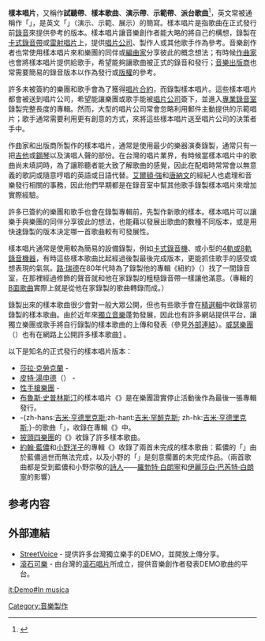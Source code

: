 '''樣本唱片'''，又稱作'''試聽帶'''、'''樣本歌曲'''、'''演示帶'''、'''示範帶'''、'''派台歌曲'''<ref>{{Cite book|author =黃夏柏|title =漫遊八十年代－聽廣東歌的好日子|location =香港|publisher =非凡出版|date =2017年10月|pages =第13頁|ISBN =9789888463138|url =https://books.google.com.hk/books?id=d5xaDwAAQBAJ&printsec=frontcover&hl=zh-TW#v=onepage&q&f=false|language =中文|access-date =2020-05-30|archive-date =2019-02-23|archive-url =https://web.archive.org/web/20190223184518/https://books.google.com.hk/books?id=d5xaDwAAQBAJ&printsec=frontcover&hl=zh-TW#v=onepage&q&f=false|dead-url =no}}</ref>，英文常被通稱作「'''{{lang|en|Demo}}'''」，是英文「{{lang|en|Demonstration}}」（演示、示範、展示）的簡寫。樣本唱片是指歌曲在正式發行前[[錄音|錄音]]來提供參考的版本。樣本唱片讓音樂創作者能大略的將自己的構想，錄製在[[卡式錄音帶|卡式錄音帶]]或[[雷射唱片|雷射唱片]]上，提供[[唱片公司|唱片公司]]、製作人或其他歌手作為參考。音樂創作者也常使用樣本唱片來和樂團的同伴或[[編曲家|編曲家]]分享彼此的概念想法；有時候[[作曲家|作曲家]]也會將樣本唱片提供給歌手，希望能夠讓歌曲被正式的錄音和發行；[[音樂出版商|音樂出版商]]也常需要簡易的錄音版本以作為發行或[[版權|版權]]的參考。

許多未被簽約的樂團和歌手會為了獲得[[唱片合約|唱片合約]]，而錄製樣本唱片。這些樣本唱片都會被送到唱片公司，希望能讓樂團或歌手能被[[唱片公司|唱片公司]]簽下，並進入[[錄音室|專業錄音室]]錄製完整長度的專輯。然而，大型的唱片公司常會忽略利用郵件主動提供的示範唱片；歌手通常需要利用更有創意的方式，來將這些樣本唱片送至唱片公司的決策者手中。

作曲家和出版商所製作的樣本唱片，通常是使用最少的樂器演奏錄製，通常只有一把[[吉他|吉他]]或[[鋼琴|鋼琴]]以及演唱人聲的部份。在台灣的唱片業界，有時候當樣本唱片中的歌曲尚未填詞時，為了讓聆聽者能大致了解歌曲的感覺，因此在配唱時常常會以無意義的歌詞或隨意哼唱的英語或日語代替。[[艾爾頓·強|艾爾頓·強]]和[[唐納文|唐納文]]的經紀人也處理和音樂發行相關的事務，因此他們早期都是在錄音室中幫其他歌手錄製樣本唱片來增加實際經驗。

許多已簽約的樂團和歌手也會在錄製專輯前，先製作新歌的樣本。樣本唱片可以讓樂手與樂團的同伴分享彼此的想法，也能藉以發展出歌曲的數種不同版本，或是用快速錄製的版本決定哪一首歌曲較有可發展性。

樣本唱片通常是使用較為簡易的設備錄製，例如[[卡式錄音機|卡式錄音機]]、或小型的[[多軌錄音|4軌或8軌錄音機器]]，有時這些樣本歌曲比起經過後製最後完成版本，更能抓住歌手的感受或想表現的氣氛。[[路·瑞德|路·瑞德]]在80年代時為了錄製他的專輯《紐約》（{{lang|en|New York}}）找了一間錄音室，在那裡經過修飾的聲音就和他在家錄製的粗糙錄音帶一樣讓他滿意。（專輯的[[A面和B面|B面歌曲]]實際上就是從他在家錄製的歌曲轉錄而成。）

錄製出來的樣本歌曲很少會對一般大眾公開，但也有些歌手會在[[精選輯|精選輯]]中收錄當初錄製的樣本歌曲。由於近年來[[獨立音樂|獨立音樂]]蓬勃發展，因此也有許多網站提供平台，讓獨立樂團或歌手將自行錄製的樣本歌曲的上傳和發表（參見[[#外部連結|外部連結]]）。[[威瑟|威瑟樂團]]（{{lang|en|Weezer}}）也有在網路上公開許多樣本歌曲[http://weerez.com/] {{Wayback|url=http://weerez.com/ |date=20210211012523 }}。

以下是知名的正式發行的樣本唱片版本：
* [[莎拉·克勞克蘭|莎拉·克勞克蘭]] - ''{{lang|en|The Freedom Sessions}}''
* [[皮特·湯申德|皮特·湯申德]]（{{lang|en|Pete Townshend}}） - ''{{lang|en|Scoop}}''
* [[性手枪|性手槍樂團]] - ''{{lang|en|4 Track Demos}}''
* [[布鲁斯·斯普林斯汀|布魯斯·史普林斯汀]]的樣本唱片《''{{lang|de|Nebraska}}''》是在樂團證實停止活動後作為最後一張專輯發行。
* -{zh-hans:[[吉米·亨德里克斯|吉米·亨德里克斯]];zh-hant:[[吉米·亨德里克斯|吉米·罕醉克斯]]; zh-hk:[[吉米·亨德里克斯|吉米·亨德里克斯]];}-的歌曲「{{lang|en|The Wind Cries Mary}}」，收錄在專輯《''{{lang|en|Are You Experienced?}}''》中。
* [[披頭四樂團|披頭四樂團]]的《''{{lang|en|Anthology}}''》收錄了許多樣本歌曲。
* [[約翰·藍儂|約翰·藍儂]]和[[小野洋子|小野洋子]]的專輯《''{{lang|en|Milk and Honey}}''》收錄了兩首未完成的樣本歌曲：藍儂的「''{{lang|ja|Grow Old With Me}}''」由於藍儂過世而無法完成，以及小野的「''{{lang|ja|Let Me Count The Ways}}''」是刻意擱置的未完成作品。（兩首歌曲都是受到藍儂和小野崇敬的[[詩人|詩人]]——[[羅勃特·白朗寧|羅勃特·白朗寧]]和[[伊麗莎白·巴芮特·白朗寧|伊麗莎白·巴芮特·白朗寧]]的影響）

== 参考内容 ==
{{reflist}}

== 外部連結 ==
* [https://web.archive.org/web/20090707091504/http://tw.streetvoice.com/ StreetVoice] - 提供許多台灣獨立樂手的DEMO，並開放上傳分享。
* [http://www.rockacola.com/ 滾石可樂] {{Wayback|url=http://www.rockacola.com/ |date=20190801213503 }} - 由台灣的[[滾石唱片|滾石唱片]]所成立，提供音樂創作者發表DEMO歌曲的平台。

[[Category:音樂製作|Category:音樂製作]]

[[it:Demo#In_musica|it:Demo#In musica]]